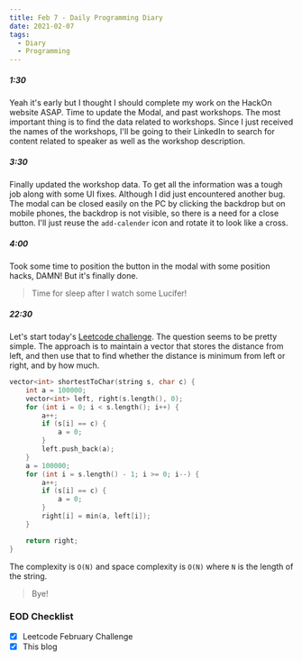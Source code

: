 ```yaml
---
title: Feb 7 - Daily Programming Diary
date: 2021-02-07
tags:
  - Diary
  - Programming
---
```


##### 1:30
Yeah it's early but I thought I should complete my work on the HackOn website ASAP. Time to update the Modal, and past workshops. The most important thing is to find the data related to workshops. Since I just received the names of the workshops, I'll be going to their LinkedIn to search for content related to speaker as well as the workshop description. 

##### 3:30
Finally updated the workshop data. To get all the information was a tough job along with some UI fixes. Although I did just encountered another bug. The modal can be closed easily on the PC by clicking the backdrop but on mobile phones, the backdrop is not visible, so there is a need for a close button. I'll just reuse the `add-calender` icon and rotate it to look like a cross.

##### 4:00
Took some time to position the button in the modal with some position hacks, DAMN! But it's finally done.

> Time for sleep after I watch some Lucifer!

##### 22:30
Let's start today's [Leetcode challenge](https://leetcode.com/explore/challenge/card/february-leetcoding-challenge-2021/584/week-1-february-1st-february-7th/3631/). The question seems to be pretty simple. The approach is to maintain a vector that stores the distance from left, and then use that to find whether the distance is minimum from left or right, and by how much.

```cpp:title=shortest-distance-to-a-character.cpp
vector<int> shortestToChar(string s, char c) {
    int a = 100000;
    vector<int> left, right(s.length(), 0);
    for (int i = 0; i < s.length(); i++) {
        a++;
        if (s[i] == c) {
            a = 0;
        }
        left.push_back(a);
    }
    a = 100000;
    for (int i = s.length() - 1; i >= 0; i--) {
        a++;
        if (s[i] == c) {
            a = 0;
        }
        right[i] = min(a, left[i]);
    }

    return right;
}
```

The complexity is `O(N)` and space complexity is `O(N)` where `N` is the length of the string.

> Bye!

### EOD Checklist
- [x] Leetcode February Challenge
- [x] This blog